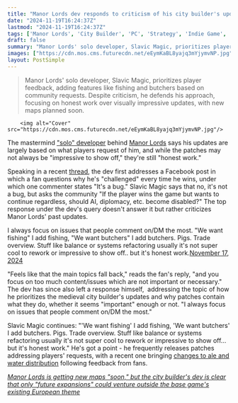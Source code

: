 ```yaml
---
title: "Manor Lords dev responds to criticism of his city builder's updates, saying that while they're not always 'impressive to show off,' he wants to 'focus on issues that people comment on'"
date: "2024-11-19T16:24:37Z"
lastmod: "2024-11-19T16:24:37Z"
tags: ['Manor Lords', 'City Builder', 'PC', 'Strategy', 'Indie Game', 'Game Development']
draft: false
summary: "Manor Lords' solo developer, Slavic Magic, prioritizes player feedback, adding features like fishing and butchers based on community requests.  Despite criticism, he defends his approach, focusing on honest work over visually impressive updates, with new maps planned soon."
images: ["https://cdn.mos.cms.futurecdn.net/eEymKaBL8yajq3mYjymvNP.jpg"]
layout: PostSimple
---
```

> Manor Lords' solo developer, Slavic Magic, prioritizes player feedback, adding features like fishing and butchers based on community requests.  Despite criticism, he defends his approach, focusing on honest work over visually impressive updates, with new maps planned soon.


        <img alt="Cover" src="https://cdn.mos.cms.futurecdn.net/eEymKaBL8yajq3mYjymvNP.jpg"/>
        
The mastermind [<u>"solo" developer</u>](https://www.gamesradar.com/games/city-builder/manor-lords-creator-kind-of-agrees-that-he-isnt-really-a-solo-dev-but-says-hes-earned-the-title-because-if-i-quit-its-game-over/) behind [<u>Manor Lords</u>](https://www.gamesradar.com/manor-lords-review/) says his updates are largely based on what players request of him, and while the patches may not always be "impressive to show off," they're still "honest work."

Speaking in a recent [<u>thread</u>](https://x.com/LordsManor/status/1857984740118475052), the dev first addresses a Facebook post in which a fan questions why he's "challenged" every time he wins, under which one commenter states "It's a bug." Slavic Magic says that no, it's not a bug, but asks the community "If the player wins the game but wants to continue regardless, should AI, diplomacy, etc. become disabled?" The top response under the dev's query doesn't answer it but rather criticizes Manor Lords' past updates.

I always focus on issues that people comment on/DM the most. "We want fishing" I add fishing, "We want butchers" I add butchers. Pigs. Trade overview. Stuff like balance or systems refactoring usually it's not super cool to rework or impressive to show off.. but it's honest work.[November 17, 2024](https://twitter.com/LordsManor/status/1858037595281961104)

"Feels like that the main topics fall back," reads the fan's reply, "and you focus on too much content/issues which are not important or necessary." The dev has since also left a response himself,  addressing the topic of how he prioritizes the medieval city builder's updates and why patches contain what they do, whether it seems "important" enough or not. "I always focus on issues that people comment on/DM the most."

Slavic Magic continues: "'We want fishing' I add fishing, 'We want butchers' I add butchers. Pigs. Trade overview. Stuff like balance or systems refactoring usually it's not super cool to rework or impressive to show off… but it's honest work." He's got a point - he frequently releases patches addressing players' requests, with a recent one bringing [<u>changes to ale and water distribution</u>](https://www.gamesradar.com/games/city-builder/manor-lords-dev-reveals-more-big-changes-to-one-of-2024s-greatest-city-builders-as-some-of-you-have-requested-changes-to-ale-and-water-distribution-are-finally-coming/) following feedback from fans.

[<u><em>Manor Lords is getting new maps "soon," but the city builder's dev is clear that only "future expansions" could venture outside the base game's existing European theme</em></u>](https://www.gamesradar.com/games/city-builder/manor-lords-is-getting-new-maps-soon-but-the-city-builders-dev-is-clear-that-only-future-expansions-could-venture-outside-the-base-games-existing-european-theme/)
        